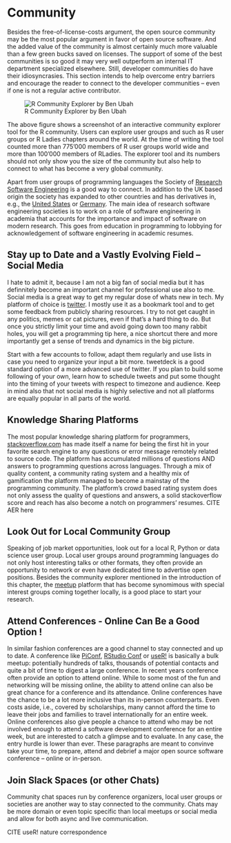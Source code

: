 # Community

Besides the free-of-license-costs argument, the open source community may be the most popular argument in favor of open source software. 
And the added value of the community is almost certainly much more valuable than a few green bucks saved on licenses. 
The support of some of the best communities is so good it may very well outperform an internal IT department specialized elsewhere.
Still, developer communities do have their idiosyncrasies.
This section intends to help overcome entry barriers and encourage the reader to connect to the developer communities -- even if one is not a regular active contributor. 

![R Community Explorer by Ben Ubah](images/community_explorer.png)

The above figure shows a screenshot of an interactive community explorer tool for the R community.
Users can explore user groups and such as R user groups or R Ladies chapters around the world. At the time of writing the tool counted more than 775'000 members of R user groups world wide and more than 100'000 members of RLadies.
The explorer tool and its numbers should not only show you the size of the community but also help to connect to what has become a very global community. 

Apart from user groups of programming languages the Society of [Research Software Engineering](https://society-rse.org/) is a good way to connect.
In addition to the UK based origin the society has expanded to other countries and has derivatives in, e.g., the [United States](https://us-rse.org/) or [Germany](https://de-rse.org/de/index.html).
The main idea of research software engineering societies is to work on a role of software engineering in academia that accounts for the importance and impact of software on modern research. This goes from education in programming to lobbying for acknowledgement of software engineering in academic resumes. 

## Stay up to Date and a Vastly Evolving Field -- Social Media

I hate to admit it, because I am not a big fan of social media but it has definnitely become an important channel for professional use also to me.
Social media is a great way to get my regular dose of whats new in tech. My platform of choice is [twitter](https://twitter.com/whatsgoodio).
I mostly use it as a bookmark tool and to get some feedback from publicly sharing resources.
I try to not get caught in any politics, memes or cat pictures, even if that's a hard thing to do. 
But once you strictly limit your time and avoid going down too many rabbit holes, you will get a programming tip here, a nice shortcut there and more importantly get a sense of trends and dynamics in the big picture. 

Start with a few accounts to follow, adapt them regularly and use lists in case you need to organize your input a bit more. tweetdeck is a good standard option of a more advanced use of twitter.
If you plan to build some following of your own, learn how to schedule tweets and put some thought into the timing of your tweets with respect to timezone and audience.
Keep in mind also that not social media is highly selective and not all platforms are equally popular in all parts of the world.  

## Knowledge Sharing Platforms

The most popular knowledge sharing platform for programmers, [stackoverflow.com](https://stackoverflow.com) has made itself a name for being the first hit in your favorite search engine to any questions or error message remotely related to source code.
The platform has accumulated millions of questions AND answers to programming questions across languages. 
Through a mix of quality content, a community rating system and a healthy mix of gamification the platform managed to become a mainstay of the programming community. 
The platform's crowd based rating system does not only assess the quality of questions and answers, a solid stackoverflow score and reach has also become a notch on programmers' resumes.  CITE AER here

## Look Out for Local Community Group 

Speaking of job market opportunities, look out for a local R, Python or data science user group. 
Local user groups around programming languages do not only host interesting talks or other formats, they often provide an opportunity to network or even have dedicated time to advertise open positions. 
Besides the community explorer mentioned in the introduction of this chapter, the [meetup](https://www.meetup.com/) platform that has become synomimous with special interest groups coming together locally, is a good place to start your research.  


## Attend Conferences - Online Can Be a Good Option !

In similar fashion conferences are a good channel to stay connected and up to date. 
A conference like [PiConf](https://piconf.net/), [RStudio Conf]() or [useR!](https://twitter.com/_useRconf) is basically a bulk meetup: potentially hundreds of talks, thousands of potential contacts and quite a bit of time to digest a large conference. 
In recent years conference often provide an option to attend online. While to some most of the fun and networking will be missing online, the ability to attend online can also be great chance for a conference and its attendance. Online conferences have the chance to be a lot more inclusive than its in-person counterparts. Even costs aside, i.e., covered by scholarships, many cannot afford the time to leave their jobs and families to travel internationally for an entire week. 
Online conferences also give people a chance to attend who may be not involved enough to attend a software development conference for an entire week, but are interested to catch a glimpse and to evaluate. 
In any case, the entry hurdle is lower than ever. These paragraphs are meant to convinve  take your time, to prepare, attend and debrief a major open source software conference -- online or in-person. 


## Join Slack Spaces (or other Chats) 

Community chat spaces run by conference organizers, local user groups or societies are another way to stay connected to the community. Chats may be more domain or even topic specific than local meetups or social media and allow for both async and live communication. 




CITE useR! nature correspondence